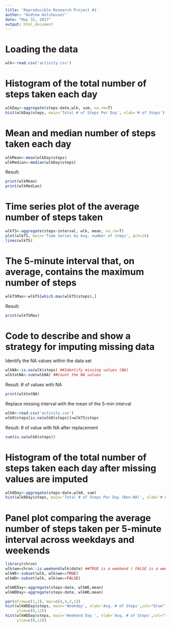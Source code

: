 ```yaml
---
title: 'Reproducible Research Project #1'
author: "Andrew Holshouser"
date: "May 31, 2017"
output: html_document
---
```


Loading the data
=====================
```r
wlk<-read.csv('activity.csv')
```

Histogram of the total number of steps taken each day
===========================================================
```r
wlkDay<-aggregate(steps~date,wlk, sum, na.rm=T)
hist(wlkDay$steps, main='Total # of Steps Per Day', xlab='# of Steps')
```

Mean and median number of steps taken each day
==========================================
```r
wlkMean<-mean(wlkDay$steps)
wlkMedian<-median(wlkDay$steps)
```

Result:
```r
print(wlkMean) 
print(wlkMedian)
```

Time series plot of the average number of steps taken
=========================================================
```r
wlkTS<-aggregate(steps~interval, wlk, mean, na.rm=T)
plot(wlkTS, main='Time Series by Avg. number of steps', pch=16)
lines(wlkTS)
```

The 5-minute interval that, on average, contains the maximum number of steps
===========================================================================
```r
wlkTSMax<-wlkTS[which.max(wlkTS$steps),]
```

Result:
```r
print(wlkTSMax)
```

Code to describe and show a strategy for imputing missing data
======================================================================================
Identify the NA values within the data set
```r
wlkNA<-is.na(wlk$steps) ##Identify missing values (NA)
wlktotNA<-sum(wlkNA) ##Count the NA values
```

Result: # of values with NA
```r
print(wlktotNA)
```

Replace missing interval with the mean of the 5-min interval
```r
wlk0<-read.csv('activity.csv')
wlk0$steps[is.na(wlk0$steps)]=wlkTS$steps
```

Result: # of value with NA after replacement
```r
sum(is.na(wlk0$steps))
```

Histogram of the total number of steps taken each day after missing values are imputed
=================================================================================================
```r
wlk0Day<-aggregate(steps~date,wlk0, sum)
hist(wlk0Day$steps, main='Total # of Steps Per Day (Non-NA)', xlab='# of Steps')
```

Panel plot comparing the average number of steps taken per 5-minute interval across weekdays and weekends
======================
```r
library(chron)
wlk$we=chron::is.weekend(wlk$date) ##TRUE is a weekend / FALSE is a weekday
wlkWE<-subset(wlk, wlk$we==TRUE)
wlkWD<-subset(wlk, wlk$we==FALSE)

wlkWEDay<-aggregate(steps~date, wlkWE,mean)
wlkWDDay<-aggregate(steps~date, wlkWD,mean)

par(mfrow=c(1,2), mar=c(4,4,2,1))
hist(wlkWDDay$steps, main='Weekday', xlab='Avg. # of Steps',col="blue", 
     ylim=c(0,12))
hist(wlkWEDay$steps, main='Weekend Day ', xlab='Avg. # of Steps',col="red", 
     ylim=c(0,12))
```
